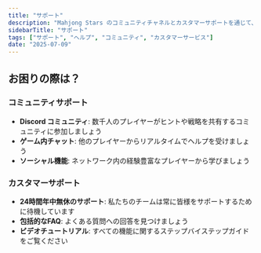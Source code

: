 ```yaml
---
title: "サポート"
description: "Mahjong Stars のコミュニティチャネルとカスタマーサポートを通じて、ヘルプとサポートを受けましょう"
sidebarTitle: "サポート"
tags: ["サポート", "ヘルプ", "コミュニティ", "カスタマーサービス"]
date: "2025-07-09"
---
```


## お困りの際は？

### コミュニティサポート
- **Discord コミュニティ**: 数千人のプレイヤーがヒントや戦略を共有するコミュニティに参加しましょう
- **ゲーム内チャット**: 他のプレイヤーからリアルタイムでヘルプを受けましょう
- **ソーシャル機能**: ネットワーク内の経験豊富なプレイヤーから学びましょう

### カスタマーサポート
- **24時間年中無休のサポート**: 私たちのチームは常に皆様をサポートするために待機しています
- **包括的なFAQ**: よくある質問への回答を見つけましょう
- **ビデオチュートリアル**: すべての機能に関するステップバイステップガイドをご覧ください